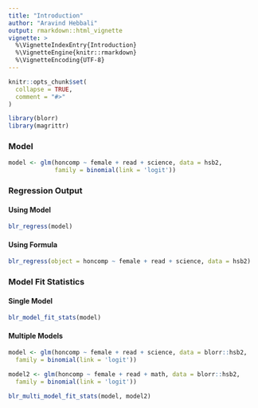 ```yaml
---
title: "Introduction"
author: "Aravind Hebbali"
output: rmarkdown::html_vignette
vignette: >
  %\VignetteIndexEntry{Introduction}
  %\VignetteEngine{knitr::rmarkdown}
  %\VignetteEncoding{UTF-8}
---
```


```r
knitr::opts_chunk$set(
  collapse = TRUE,
  comment = "#>"
)
```

```r
library(blorr)
library(magrittr)
```

### Model

```r
model <- glm(honcomp ~ female + read + science, data = hsb2,
             family = binomial(link = 'logit'))
```

### Regression Output

#### Using Model

```r
blr_regress(model)
```

#### Using Formula

```r
blr_regress(object = honcomp ~ female + read + science, data = hsb2)
```

### Model Fit Statistics

#### Single Model

```r
blr_model_fit_stats(model)
```

#### Multiple Models 

```r
model <- glm(honcomp ~ female + read + science, data = blorr::hsb2,
  family = binomial(link = 'logit'))

model2 <- glm(honcomp ~ female + read + math, data = blorr::hsb2,
  family = binomial(link = 'logit'))

blr_multi_model_fit_stats(model, model2)
```
